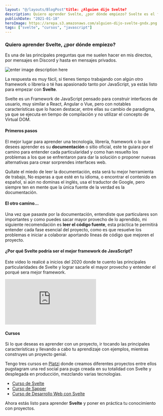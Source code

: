 ```yaml
---
layout: "@/layouts/BlogPost"title: ¿Alguien dijo Svelte?
description: Quiero aprender Svelte, ¿por dónde empiezo? Svelte es el framework de JavaScript para construir interfaces de usuario.
publishDate: "2021-01-18"
heroImage: https://arepa.s3.amazonaws.com/alguien-dijo-svelte-gndx.png
tags: ["svelte", "cursos", "javascript"]
---
```


### Quiero aprender Svelte, ¿por dónde empiezo?

Es una de las principales preguntas que me suelen hacer en mis directos, por mensajes en Discord y hasta en mensajes privados.

![enter image description here](https://arepa.s3.amazonaws.com/alguien-dijo-svelte.jpg)

La respuesta es muy fácil, si tienes tiempo trabajando con algún otro framework o librería o té has apasionado tanto por JavaScript, ya estás listo para empezar con **Svelte**.

Svelte es un Framework de JavaScript pensado para construir interfaces de usuario, muy similar a React, Angular o Vue, pero con notables características que lo hacen destacar, entre ellas su cambio de paradigma, ya que se ejecuta en tiempo de compilación y no utilizar el concepto de Virtual DOM.

#### Primeros pasos

El mejor lugar para aprender una tecnología, librería, framework o lo que desees aprender es su **documentación** o sitio oficial, este te guiara por el camino para entender cada particularidad y como han resuelto los problemas a los que se enfrentaron para dar la solución o proponer nuevas alternativas para crear sorprendes interfaces web.

Quítate el miedo de leer la documentación, esta será tu mejor herramienta de trabajo, No esperas a que esté en tu idioma, o encontrar el contenido en español, si aún no dominas el inglés, usa el traductor de Google, pero siempre ten en mente que la única fuente de la verdad es la documentación.

#### El otro camino...

Una vez que pasaste por la documentación, entendiste que particulares son importantes y como puedes sacar mayor provecho de lo aprendido, mi siguiente recomendación es **leer el código fuente**, esta práctica te permitirá entender cada fase esencial del proyecto, como es que resuelve los problemas e iniciar a colaborar aportando líneas de código que mejoren el proyecto.

#### ¿Por qué Svelte podría ser el mejor framework de JavaScript?

Este video lo realicé a inicios del 2020 donde te cuento las principales particularidades de Svelte y lograr sacarle el mayor provecho y entender el porqué sera mejor framework.

<div className="embed-container">
	<iframe
		src="https://www.youtube.com/embed/YyF_9Tg0DcE"
		title="YouTube video player"
		frameborder="0"
		allow="accelerometer; autoplay; clipboard-write; encrypted-media; gyroscope; picture-in-picture"
		allowfullscreen
	></iframe>
</div>

#### Cursos

Si lo que deseas es aprender con un proyecto, ir tocando las principales características y llevando a cabo tu aprendizaje con ejemplos, mientras construyes un proyecto genial.

Tengo tres cursos en [Platzi](https://platzi.com/teachers/gndx/) donde creamos diferentes proyectos entre ellos pugstagram una red social para pugs creada en su totalidad con Svelte y desplegada en producción, mezclando varias tecnologías.

- [Curso de
  Svelte](https://platzi.com/conoceme/gndx/conoceme/gndx/cursos/svelte/?utm_source=platzi_teacher&utm_medium=teacher_referral&utm_campaign=542)
- [Curso de
  Sapper](https://platzi.com/conoceme/gndx/conoceme/gndx/cursos/sapper/?utm_source=platzi_teacher&utm_medium=teacher_referral&utm_campaign=542)
- [Curso de Desarrollo Web con
  Svelte](https://platzi.com/conoceme/gndx/conoceme/gndx/cursos/svelte-sapper-practico/?utm_source=platzi_teacher&utm_medium=teacher_referral&utm_campaign=542)

Ahora estás listo para aprender **Svelte** y poner en práctica tu conocimiento con proyectos.
